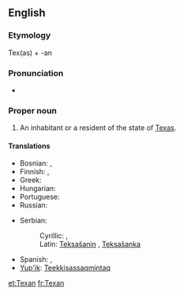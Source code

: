 ==English==

===Etymology===
Tex(as) + -an

===Pronunciation===
* {{rhymes|ɛksən}}

===Proper noun===
{{en-proper noun|Texans}}

# An inhabitant or a resident of the state of [[Texas]].

====Translations====
{{trans-top|an inhabitant or a resident of the state of Texas}}
* Bosnian: {{t|bs|Teksašanin|m}}, {{t|bs|Teksašanka|f}}
* Finnish: {{t-|fi|teksasilainen}}, {{t-|fi|texasilainen}}
* Greek: {{t|el|Τεξανός|m|tr=Texanós|sc=Grek}}
* Hungarian: {{t|hu|texasi}}
* Portuguese: {{t+|pt|texano|m}}
* Russian: {{t-|ru|техасец|m|tr=texásets|sc=Cyrl}}
{{trans-mid}}
* Serbian:
*: Cyrillic: {{t|sr|Тексашанин|m|sc=Cyrl}}, {{t|sr|Тексашанка|f|sc=Cyrl}}
*: Latin: [[Teksašanin#Serbian|Teksašanin]] {{m}}, [[Teksašanka#Serbian|Teksašanka]] {{f}}
* Spanish: {{t-|es|texano|m}}, {{t|es|tejano|m}}
* [[Yup'ik]]: [[Teekkisassaqmintaq]]
{{trans-bottom}}

[[et:Texan]]
[[fr:Texan]]